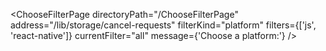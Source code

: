 

<ChooseFilterPage
  directoryPath="/ChooseFilterPage"
  address="/lib/storage/cancel-requests"
  filterKind="platform"
  filters={['js', 'react-native']}
  currentFilter="all"
  message={'Choose a platform:'}
/>

